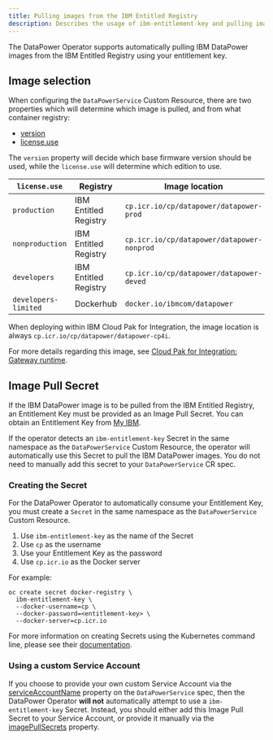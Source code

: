 ```yaml
---
title: Pulling images from the IBM Entitled Registry
description: Describes the usage of ibm-entitlement-key and pulling images from the IBM Entitled Registry
---
```


<PageDescription>

The DataPower Operator supports automatically pulling IBM DataPower images from the IBM Entitled Registry using your entitlement key.

</PageDescription>

## Image selection

When configuring the `DataPowerService` Custom Resource, there are two properties which will determine which image is pulled, and from what container registry:

- [version](/apis/datapowerservice/spec#version)
- [license.use](/apis/datapowerservice/spec#license)

The `version` property will decide which base firmware version should be used, while the `license.use` will determine which edition to use.

|`license.use`       |Registry             |Image location                            |
|--------------------|---------------------|------------------------------------------|
|`production`        |IBM Entitled Registry|`cp.icr.io/cp/datapower/datapower-prod`   |
|`nonproduction`     |IBM Entitled Registry|`cp.icr.io/cp/datapower/datapower-nonprod`|
|`developers`        |IBM Entitled Registry|`cp.icr.io/cp/datapower/datapower-deved`  |
|`developers-limited`|Dockerhub            |`docker.io/ibmcom/datapower`              |

<InlineNotification>

When deploying within IBM Cloud Pak for Integration, the image location is always `cp.icr.io/cp/datapower/datapower-cp4i`.

For more details regarding this image, see [Cloud Pak for Integration: Gateway runtime](https://www.ibm.com/support/knowledgecenter/SS9H2Y_10.0/com.ibm.dp.doc/icp4i.html).

</InlineNotification>

## Image Pull Secret

If the IBM DataPower image is to be pulled from the IBM Entitled Registry, an Entitlement Key must be provided as an Image Pull Secret. You can obtain an Entitlement Key from [My IBM](https://myibm.ibm.com/products-services/containerlibrary).

If the operator detects an `ibm-entitlement-key` Secret in the same namespace as the `DataPowerService` Custom Resource, the operator will automatically use this Secret to pull the IBM DataPower images. You do not need to manually add this secret to your `DataPowerService` CR spec.

### Creating the Secret

For the DataPower Operator to automatically consume your Entitlement Key, you must create a `Secret` in the same namespace as the `DataPowerService` Custom Resource.

1. Use `ibm-entitlement-key` as the name of the Secret
2. Use `cp` as the username
3. Use your Entitlement Key as the password
4. Use `cp.icr.io` as the Docker server

For example:

```
oc create secret docker-registry \
  ibm-entitlement-key \
  --docker-username=cp \
  --docker-password=<entitlement-key> \
  --docker-server=cp.icr.io
```

For more information on creating Secrets using the Kubernetes command line, please see their [documentation](https://kubernetes.io/docs/tasks/configure-pod-container/pull-image-private-registry/#create-a-secret-by-providing-credentials-on-the-command-line).

### Using a custom Service Account

If you choose to provide your own custom Service Account via the [serviceAccountName](/apis/datapowerservice/spec#serviceaccountname) property on the `DataPowerService` spec, then the DataPower Operator **will not** automatically attempt to use a `ibm-entitlement-key` Secret. Instead, you should either add this Image Pull Secret to your Service Account, or provide it manually via the [imagePullSecrets](/apis/datapowerservice/spec#imagepullsecrets) property.
